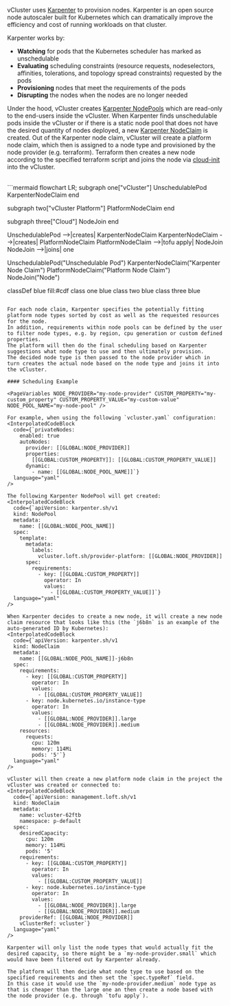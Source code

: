 
vCluster uses [Karpenter](https://karpenter.sh/docs/) to provision nodes. 
Karpenter is an open source node autoscaler built for Kubernetes which can dramatically improve the efficiency and cost of running workloads on that cluster. 

Karpenter works by:
* **Watching** for pods that the Kubernetes scheduler has marked as unschedulable
* **Evaluating** scheduling constraints (resource requests, nodeselectors, affinities, tolerations, and topology spread constraints) requested by the pods
* **Provisioning** nodes that meet the requirements of the pods
* **Disrupting** the nodes when the nodes are no longer needed

Under the hood, vCluster creates [Karpenter NodePools](https://karpenter.sh/docs/concepts/nodepools/) which are read-only to the end-users inside the vCluster.
When Karpenter finds unschedulable pods inside the vCluster or if there is a static node pool that does not have the desired quantity of nodes deployed, a new [Karpenter NodeClaim](https://karpenter.sh/docs/concepts/nodeclaims/)
is created. Out of the Karpenter node claim, vCluster will create a platform node claim, which then is assigned to a node type and provisioned by the node provider (e.g. terraform).
Terraform then creates a new node according to the specified terraform script and joins the node via [cloud-init](https://cloud-init.io/) into the vCluster.

<br />
```mermaid
flowchart LR;
  subgraph one["vCluster"]
  UnschedulablePod
  KarpenterNodeClaim
  end

  subgraph two["vCluster Platform"]
  PlatformNodeClaim
  end

  subgraph three["Cloud"]
  NodeJoin
  end

  UnschedulablePod -->|creates| KarpenterNodeClaim
  KarpenterNodeClaim -->|creates| PlatformNodeClaim
  PlatformNodeClaim -->|tofu apply| NodeJoin
  NodeJoin -->|joins| one

  UnschedulablePod("Unschedulable Pod")
  KarpenterNodeClaim("Karpenter Node Claim")
  PlatformNodeClaim("Platform Node Claim")
  NodeJoin("Node")

  classDef blue fill:#cdf
  class one blue
  class two blue
  class three blue
```

For each node claim, Karpenter specifies the potentially fitting platform node types sorted by cost as well as the requested resources for the node. 
In addition, requirements within node pools can be defined by the user to filter node types, e.g. by region, cpu generation or custom defined properties.
The platform will then do the final scheduling based on Karpenter suggestions what node type to use and then ultimately provision.
The decided node type is then passed to the node provider which in turn creates the actual node based on the node type and joins it into the vCluster.

#### Scheduling Example

<PageVariables NODE_PROVIDER="my-node-provider" CUSTOM_PROPERTY="my-custom_property" CUSTOM_PROPERTY_VALUE="my-custom-value" NODE_POOL_NAME="my-node-pool" />

For example, when using the following `vcluster.yaml` configuration:
<InterpolatedCodeBlock
  code={`privateNodes:
    enabled: true
    autoNodes:
      provider: [[GLOBAL:NODE_PROVIDER]]
      properties:
        [[GLOBAL:CUSTOM_PROPERTY]]: [[GLOBAL:CUSTOM_PROPERTY_VALUE]]
      dynamic:
        - name: [[GLOBAL:NODE_POOL_NAME]]`}
  language="yaml"
/>

The following Karpenter NodePool will get created:
<InterpolatedCodeBlock
  code={`apiVersion: karpenter.sh/v1
  kind: NodePool
  metadata:
    name: [[GLOBAL:NODE_POOL_NAME]]
  spec:
    template:
      metadata:
        labels:
          vcluster.loft.sh/provider-platform: [[GLOBAL:NODE_PROVIDER]]
      spec:
        requirements:
          - key: [[GLOBAL:CUSTOM_PROPERTY]]
            operator: In
            values:
              - [[GLOBAL:CUSTOM_PROPERTY_VALUE]]`}
  language="yaml"
/>

When Karpenter decides to create a new node, it will create a new node claim resource that looks like this (the `j6b8n` is an example of the 
auto-generated ID by Kubernetes):
<InterpolatedCodeBlock
  code={`apiVersion: karpenter.sh/v1
  kind: NodeClaim
  metadata:
    name: [[GLOBAL:NODE_POOL_NAME]]-j6b8n
  spec:
    requirements:
      - key: [[GLOBAL:CUSTOM_PROPERTY]]
        operator: In
        values:
          - [[GLOBAL:CUSTOM_PROPERTY_VALUE]]
      - key: node.kubernetes.io/instance-type
        operator: In
        values:
          - [[GLOBAL:NODE_PROVIDER]].large
          - [[GLOBAL:NODE_PROVIDER]].medium
    resources:
      requests:
        cpu: 120m
        memory: 114Mi
        pods: '5'`}
  language="yaml"
/>

vCluster will then create a new platform node claim in the project the vCluster was created or connected to:
<InterpolatedCodeBlock
  code={`apiVersion: management.loft.sh/v1
  kind: NodeClaim
  metadata:
    name: vcluster-62ftb
    namespace: p-default
  spec:
    desiredCapacity:
      cpu: 120m
      memory: 114Mi
      pods: '5'
    requirements:
      - key: [[GLOBAL:CUSTOM_PROPERTY]]
        operator: In
        values:
          - [[GLOBAL:CUSTOM_PROPERTY_VALUE]]
      - key: node.kubernetes.io/instance-type
        operator: In
        values:
          - [[GLOBAL:NODE_PROVIDER]].large
          - [[GLOBAL:NODE_PROVIDER]].medium
    providerRef: [[GLOBAL:NODE_PROVIDER]]
    vClusterRef: vcluster`}
  language="yaml"
/>

Karpenter will only list the node types that would actually fit the desired capacity, so there might be a `my-node-provider.small` which would have been filtered out by Karpenter already.

The platform will then decide what node type to use based on the specified requirements and then set the `spec.typeRef` field. 
In this case it would use the `my-node-provider.medium` node type as that is cheaper than the large one an then create a node based with the node provider (e.g. through `tofu apply`).

